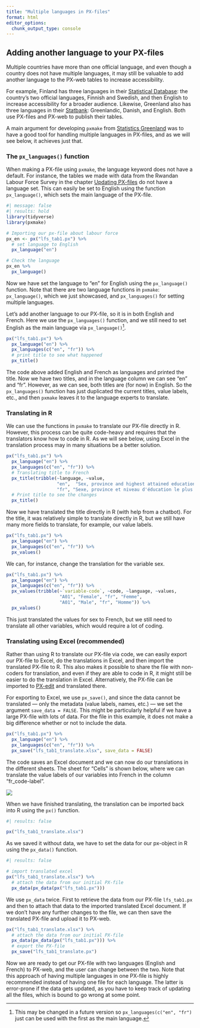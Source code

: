 ```yaml
---
title: "Multiple languages in PX-files"
format: html
editor_options: 
  chunk_output_type: console
---
```


## Adding another language to your PX-files

Multiple countries have more than one official language, and even though a country does not have multiple languages, it may still be valuable to add another language to the PX-web tables to increase accessibility.

For example, Finland has three languages in their [Statistical Database](https://pxdata.stat.fi/PxWeb/pxweb/en/StatFin/): the country's two official languages, Finnish and Swedish, and then English to increase accessibility for a broader audience. Likewise, Greenland also has three languages in their [Statbank](https://bank.stat.gl/pxweb/en/Greenland/): Greenlandic, Danish, and English. Both use PX-files and PX-web to publish their tables.

A main argument for developing `pxmake` from [Statistics Greenland](https://statisticsgreenland.github.io/pxmake/) was to have a good tool for handling multiple languages in PX-files, and as we will see below, it achieves just that.

### The `px_languages()` function

When making a PX-file using `pxmake`, the language keyword does not have a default. For instance, the tables we made with data from the Rwandan Labour Force Survey in the chapter [Updating PX-files](px_update_files.qmd) do not have a language set. This can easily be set to English using the function `px_language()`, which sets the main language of the PX-file.

```r
#| message: false
#| results: hold
library(tidyverse)
library(pxmake)

# Importing our px-file about labour force
px_en <- px("lfs_tab1.px") %>% 
  # set language to English
  px_language("en")

# Check the language
px_en %>% 
  px_language()

```

Now we have set the language to "en" for English using the `px_language()` function. Note that there are two language functions in `pxmake`: `px_language()`, which we just showcased, and `px_languages()` for setting multiple languages.

Let's add another language to our PX-file, so it is in both English and French. Here we use the `px_languages()` function, and we still need to set English as the main language via `px_language()`[^1].

[^1]: This may be changed in a future version so `px_languages(c("en", "fr")` just can be used with the first as the main language.

```r

px("lfs_tab1.px") %>% 
  px_language("en") %>% 
  px_languages(c("en", "fr")) %>% 
  # print title to see what happened
  px_title()

```

The code above added English and French as languages and printed the title. Now we have two titles, and in the language column we can see "en" and "fr". However, as we can see, both titles are (for now) in English. So the `px_languages()` function has just duplicated the current titles, value labels, etc., and then `pxmake` leaves it to the language experts to translate.

### Translating in R

We can use the functions in `pxmake` to translate our PX-file directly in R. However, this process can be quite code-heavy and requires that the translators know how to code in R. As we will see below, using Excel in the translation process may in many situations be a better solution.

```r

px("lfs_tab1.px") %>% 
  px_language("en") %>% 
  px_languages(c("en", "fr")) %>% 
  # Translating title to French
  px_title(tribble(~language, ~value,
                   "en",  "Sex, province and highest attained education in Rwanda Labour Force Survey 2023-2024",
                   "fr", "Sexe, province et niveau d'éducation le plus élevé atteint dans l'Enquête sur la main-d'œuvre du Rwanda 2023-2024")) %>% 
  # Print title to see the changes
  px_title()


```

Now we have translated the title directly in R (with help from a chatbot). For the title, it was relatively simple to translate directly in R, but we still have many more fields to translate, for example, our value labels.

```r

px("lfs_tab1.px") %>% 
  px_language("en") %>% 
  px_languages(c("en", "fr")) %>% 
  px_values()

```

We can, for instance, change the translation for the variable sex.

```r

px("lfs_tab1.px") %>% 
  px_language("en") %>% 
  px_languages(c("en", "fr")) %>% 
  px_values(tribble(~`variable-code`, ~code, ~language, ~values,
                    "A01", "Female", "fr", "Femme",
                    "A01", "Male", "fr", "Homme")) %>% 
  px_values()

```

This just translated the values for sex to French, but we still need to translate all other variables, which would require a lot of coding.

### Translating using Excel (recommended)

Rather than using R to translate our PX-file via code, we can easily export our PX-file to Excel, do the translations in Excel, and then import the translated PX-file to R. This also makes it possible to share the file with non-coders for translation, and even if they are able to code in R, it might still be easier to do the translation in Excel. Alternatively, the PX-file can be imported to [PX-edit](https://stat.fi/tup/tilastotietokannat/px-tuoteperhe_en.html) and translated there.

For exporting to Excel, we use `px_save()`, and since the data cannot be translated — only the metadata (value labels, names, etc.) — we set the argument `save_data = FALSE`. This might be particularly helpful if we have a large PX-file with lots of data. For the file in this example, it does not make a big difference whether or not to include the data.

```r

px("lfs_tab1.px") %>% 
  px_language("en") %>% 
  px_languages(c("en", "fr")) %>% 
  px_save("lfs_tab1_translate.xlsx", save_data = FALSE)

```

The code saves an Excel document and we can now do our translations in the different sheets. The sheet for "Cells" is shown below, where we can translate the value labels of our variables into French in the column "fr_code-label".

![](pictures/excel_non_translated.png)

When we have finished translating, the translation can be imported back into R using the `px()` function.

```r
#| results: false

px("lfs_tab1_translate.xlsx")

```

As we saved it without data, we have to set the data for our px-object in R using the `px_data()` function.

```r
#| results: false

# import translated excel
px("lfs_tab1_translate.xlsx") %>% 
  # attach the data from our initial PX-file
  px_data(px_data(px("lfs_tab1.px")))


```

We use `px_data` twice. First to retrieve the data from our PX-file `lfs_tab1.px` and then to attach that data to the imported translated Excel document. If we don't have any further changes to the file, we can then save the translated PX-file and upload it to PX-web.

```r

px("lfs_tab1_translate.xlsx") %>% 
  # attach the data from our initial PX-file
  px_data(px_data(px("lfs_tab1.px"))) %>% 
  # export the PX-file
  px_save("lfs_tab1_translate.px")


```

Now we are ready to get our PX-file with two languages (English and French) to PX-web, and the user can change between the two. Note that this approach of having multiple languages in one PX-file is highly recommended instead of having one file for each language. The latter is error-prone if the data gets updated, as you have to keep track of updating all the files, which is bound to go wrong at some point.